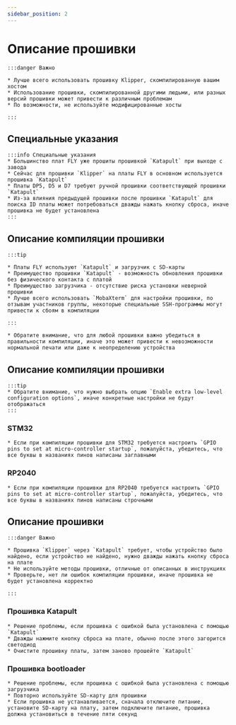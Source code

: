 ```yaml
---
sidebar_position: 2
---
```




# Описание прошивки

    :::danger Важно

    * Лучше всего использовать прошивку Klipper, скомпилированную вашим хостом
    * Использование прошивки, скомпилированной другими людьми, или разных версий прошивки может привести к различным проблемам
    * По возможности, не используйте модифицированные хосты

    :::

## Специальные указания

    :::info Специальные указания
    * Большинство плат FLY уже прошиты прошивкой `Katapult` при выходе с завода
    * Сейчас для прошивки `Klipper` на платы FLY в основном используется прошивка `Katapult`
    * Платы DP5, D5 и D7 требуют ручной прошивки соответствующей прошивки `Katapult`
    * Из-за влияния предыдущей прошивки после прошивки `Katapult` для поиска ID платы может потребоваться дважды нажать кнопку сброса, иначе прошивка не будет установлена
    :::

## Описание компиляции прошивки

    :::tip

    * Платы FLY используют `Katapult` и загрузчик с SD-карты
    * Преимущество прошивки `Katapult` - возможность обновления прошивки без физического контакта с платой
    * Преимущество загрузчика - отсутствие риска установки неверной прошивки
    * Лучше всего использовать `MobaXterm` для настройки прошивки, по отзывам участников группы, некоторые специальные SSH-программы могут привести к сбоям в компиляции
    
    :::

    * Обратите внимание, что для любой прошивки важно убедиться в правильности компиляции, иначе это может привести к невозможности нормальной печати или даже к неопределению устройства

## Описание компиляции прошивки

    :::tip
    * Обратите внимание, что нужно выбрать опцию `Enable extra low-level configuration options`, иначе конкретные настройки не будут отображаться
    :::

### STM32

    * Если при компиляции прошивки для STM32 требуется настроить `GPIO pins to set at micro-controller startup`, пожалуйста, убедитесь, что все буквы в названиях пинов написаны заглавными

### RP2040

    * Если при компиляции прошивки для RP2040 требуется настроить `GPIO pins to set at micro-controller startup`, пожалуйста, убедитесь, что все буквы в названиях пинов написаны строчными

## Описание прошивки

    :::danger Важно

    * Прошивка `Klipper` через `Katapult` требует, чтобы устройство было найдено, если устройство не найдено, нужно дважды нажать кнопку сброса на плате
    * Не используйте методы прошивки, отличные от описанных в инструкциях
    * Проверьте, нет ли ошибок компиляции прошивки, иначе прошивка не будет установлена корректно

    :::

### Прошивка Katapult

    * Решение проблемы, если прошивка с ошибкой была установлена с помощью `Katapult`
    * Дважды нажмите кнопку сброса на плате, обычно после этого загорится светодиод
    * Очистите прошивку платы, затем заново прошейте `Katapult`

### Прошивка bootloader

    * Решение проблемы, если прошивка с ошибкой была установлена с помощью загрузчика
    * Повторно используйте SD-карту для прошивки
    * Если прошивка не устанавливается, сначала отключите питание, установите SD-карту на плату, затем подключите питание, прошивка должна установиться в течение пяти секунд

